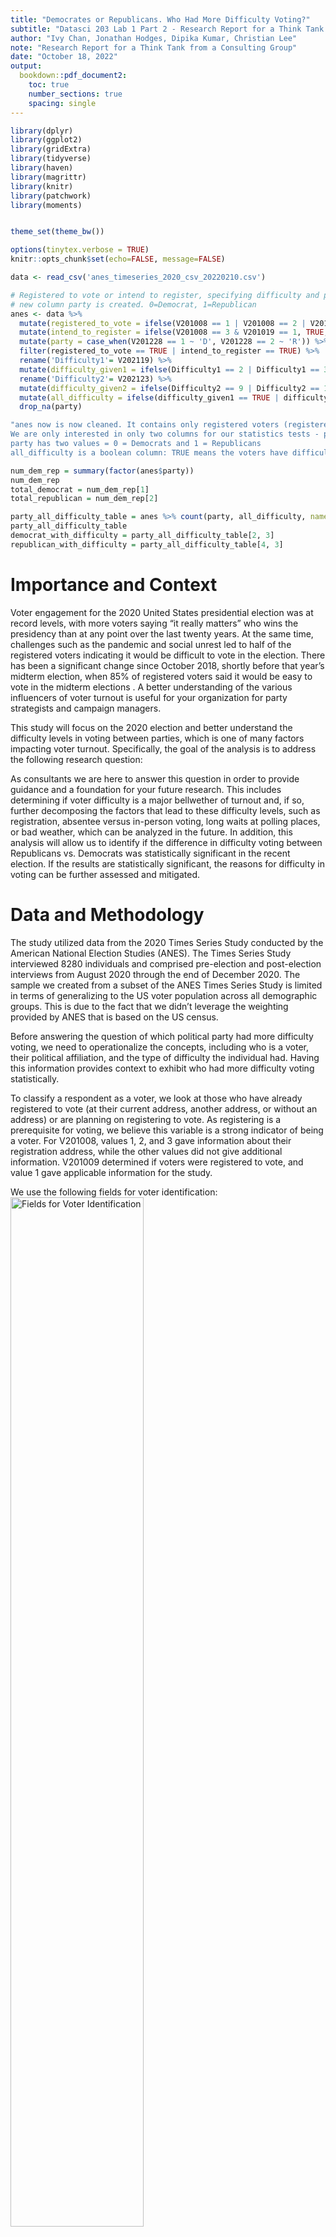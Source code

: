 ---
title: "Democrates or Republicans. Who Had More Difficulty Voting?"
subtitle: "Datasci 203 Lab 1 Part 2 - Research Report for a Think Tank from a Consulting Group"
author: "Ivy Chan, Jonathan Hodges, Dipika Kumar, Christian Lee"
note: "Research Report for a Think Tank from a Consulting Group"
date: "October 18, 2022"
output:
  bookdown::pdf_document2: 
    toc: true
    number_sections: true
    spacing: single
---

\newpage
\setcounter{page}{1}



```{r load packages and set options, include=FALSE, echo=FALSE, message=FALSE}
library(dplyr)
library(ggplot2) 
library(gridExtra)
library(tidyverse)
library(haven)
library(magrittr)
library(knitr)
library(patchwork)
library(moments)


theme_set(theme_bw())

options(tinytex.verbose = TRUE)
knitr::opts_chunk$set(echo=FALSE, message=FALSE)
```

```{r load data, echo = FALSE, message = FALSE, warning=FALSE}
data <- read_csv('anes_timeseries_2020_csv_20220210.csv')
```

```{r data wrangling and cleaning, echo = FALSE}
# Registered to vote or intend to register, specifying difficulty and party categorization
# new column party is created. 0=Democrat, 1=Republican
anes <- data %>%
  mutate(registered_to_vote = ifelse(V201008 == 1 | V201008 == 2 | V201009 == 1, TRUE, FALSE)) %>%
  mutate(intend_to_register = ifelse(V201008 == 3 & V201019 == 1, TRUE, FALSE)) %>%
  mutate(party = case_when(V201228 == 1 ~ 'D', V201228 == 2 ~ 'R')) %>%
  filter(registered_to_vote == TRUE | intend_to_register == TRUE) %>%
  rename('Difficulty1'= V202119) %>%
  mutate(difficulty_given1 = ifelse(Difficulty1 == 2 | Difficulty1 == 3 | Difficulty1 == 4 | Difficulty1 == 5, TRUE, FALSE)) %>%
  rename('Difficulty2'= V202123) %>%
  mutate(difficulty_given2 = ifelse(Difficulty2 == 9 | Difficulty2 == 10 | Difficulty2 == 11 | Difficulty2 == 12 | Difficulty2 == 13 | Difficulty2 == 14 | Difficulty2 == 15, TRUE, FALSE)) %>%
  mutate(all_difficulty = ifelse(difficulty_given1 == TRUE | difficulty_given2 == TRUE, TRUE, FALSE)) %>%
  drop_na(party)

```

```{r echo=FALSE, output=FALSE, results='hide'}
"anes now is now cleaned. It contains only registered voters (registered_to_vote == TRUE or intend_to_register == TRUE).
We are only interested in only two columns for our statistics tests - party and all_difficulty.
party has two values = 0 = Democrats and 1 = Republicans
all_difficulty is a boolean column: TRUE means the voters have difficulty to vote, FALSE means the voters have no difficulty"
```

```{r number of democrats and republicans, echo = FALSE, results='hide'}
num_dem_rep = summary(factor(anes$party))
num_dem_rep
total_democrat = num_dem_rep[1]
total_republican = num_dem_rep[2]
```


```{r table to show democrats and republicans with and without all difficulties, echo=FALSE, results='hide'}
party_all_difficulty_table = anes %>% count(party, all_difficulty, name="count")
party_all_difficulty_table
democrat_with_difficulty = party_all_difficulty_table[2, 3]
republican_with_difficulty = party_all_difficulty_table[4, 3]
```

# Importance and Context

Voter engagement for the 2020 United States presidential election was at record levels, with more voters saying “it really matters” who wins the presidency than at any point over the last twenty years. At the same time, challenges such as the pandemic and social unrest led to half of the registered voters indicating it would be difficult to vote in the election. There has been a significant change since October 2018, shortly before that year’s midterm election, when 85% of registered voters said it would be easy to vote in the midterm elections \footnote{Pew Research Center "https://www.pewresearch.org/politics/2020/08/13/election-2020-voters-are-highly-engaged-but-nearly-half-expect-to-have-difficulties-voting/" August 13, 2020}. A better understanding of the various influencers of voter turnout is useful for your organization for party strategists and campaign managers.

This study will focus on the 2020 election and better understand the difficulty levels in voting between parties, which is one of many factors impacting voter turnout. Specifically, the goal of the analysis is to address the following research question:

\begin{quote}
  \textit{Did Democratic voters or Republican voters experience more difficulty voting in the 2020 election?}
\end{quote}

As consultants we are here to answer this question in order to provide guidance and a foundation for your future research. This includes determining if voter difficulty is a major bellwether of turnout and, if so, further decomposing the factors that lead to these difficulty levels, such as registration, absentee versus in-person voting, long waits at polling places, or bad weather, which can be analyzed in the future. In addition, this analysis will allow us to identify if the difference in difficulty voting between Republicans vs. Democrats was statistically significant in the recent election. If the results are statistically significant, the reasons for difficulty in voting can be further assessed and mitigated.


# Data and Methodology

The study utilized data from the 2020 Times Series Study conducted by the American National Election Studies (ANES). The Times Series Study interviewed 8280 individuals and comprised pre-election and post-election interviews from August 2020 through the end of December 2020. The sample we created from a subset of the ANES Times Series Study is limited in terms of generalizing to the US voter population across all demographic groups. This is due to the fact that we didn't leverage the weighting provided by ANES that is based on the US census.

Before answering the question of which political party had more difficulty voting, we need to operationalize the concepts, including who is a voter, their political affiliation, and the type of difficulty the individual had. Having this information provides context to exhibit who had more difficulty voting statistically. 

To classify a respondent as a voter, we look at those who have already registered to vote (at their current address, another address, or without an address) or are planning on registering to vote. As registering is a prerequisite for voting, we believe this variable is a strong indicator of being a voter. For V201008, values 1, 2, and 3 gave information about their registration address, while the other values did not give additional information. V201009 determined if voters were registered to vote, and value 1 gave applicable information for the study. 

We use the following fields for voter identification:\
![Fields for Voter Identification](img/img1.jpg){width=65%}

There are multiple ways to identify a respondent's respective party, for instance, voting behavior in past elections, voting in the primaries, the party they are currently registered to, etc. The pre-election self-identified affiliation variable was the best way to measure a respondent's political stance due to the quality and quantity of the data. Their political stance before and during the act of voting was taken into consideration. Values 1 and 2 correspond to the political party, while the other values did not give any more information.

We use the following field for party affiliation:\
![Fields for Party Affiliation](img/img2.jpg){width=65%}


How difficult it was for respondents to vote and the main reason respondents did not vote were used to determine the difficulty in voting. The combination of the two factors encompassed how hard it was for voters to cast their vote and why they found voting difficult. The values (2,3,4,5) of having difficulty voting were used in the study to determine which party had more difficulty for V202119. We utilized values that were not in the respondents control that induced difficulty in voting for V202123.

We use the following field for difficulty:\
![Fields for Difficulty](img/img3.jpg){width=65%}

After assigning true or false values based on if it was difficult for party members to vote, we observed how many democrats and republicans had difficulty voting.\

![Compare Democrat (D) vs. Republican (R) Difficulty Voting](img/img4.jpg){width=65%}


Democrats had more true and false values, which aligned with the population of democrats being higher than republicans. However, we looked into the true and false cases as a percentage of the respective party population samples. The percentage difference between true and false was not notable between parties. Utilizing the party as a grouping variable and defining the response variable as proportional count of difficulties per group we can conduct some statistical tests. 

We evaluated various reputable hypothesis tests to determine which is best for answering our research question. After reviewing the assumptions that must be met for each test, we were able to narrow our choices down to the two-sample proportion test and the comparison version of the Wilcoxon rank sum test. As we evaluated difficulty as a binary true or false value instead of a scale of ordered categories, the data was determined to be more appropriately wrangled for the proportion test. Additionally, the Wilcoxon rank sum test is of lesser statistical power; therefore, we determined the proportion test was best suited for our analysis from these two test options. 

The proportional statistic assumptions were validated for proper use of the test statistic. The first assumption for the proportional two-group comparison test was independence and identical distributions (i.i.d). Independence can be assumed since random sampling occurred, and one sample's information cannot be inferred from other samples. However, the population of the samples changes from 8280 (pre-election interviews) to 7,782 (post-election interviews). There is a 7% decrease in the population size, which will not heavily affect the probability distribution. The following other assumptions are correct as the sample population follows a binomial distribution, and the data are simple random values from the population. 

While evaluating for practical significance, Cohen’s d is not well suited as it requires normality. For our binary data, we chose the Phi coefficient, which yielded a value of -0.031. The result indicates that there is virtually no relationship between political party and voter difficulty, meaning other factors drive difficulty.

```{r practical significance Phi Coefficient test, echo=FALSE, results='hide'}

matrix_data <- matrix(c(total_democrat - democrat_with_difficulty$count, total_republican - republican_with_difficulty$count, 
                        democrat_with_difficulty$count, republican_with_difficulty$count), nrow = 2)
matrix_data

library(psych)
phi(matrix_data, digits = 3)

```

Below is the accounting table summarizing the data wrangling after the exploratory data analysis (EDA) of the dataset.\

![Accounting Table](img/img5.jpg){width=80%}

```{r test create a bar chart, echo=FALSE, output=FALSE, results='hide', fig.show='hide'}
anes %>% count(party, all_difficulty, name="count") %>%
 ggplot(aes(party, count, fill = all_difficulty)) + 
    geom_bar(position = 'dodge', stat="identity") + 
    theme(axis.text.x = element_text(angle = 0, vjust = 0.5, hjust=1)) +
    scale_fill_manual("Difficulty Voting", values = c('FALSE' = "dark green", 'TRUE' = "dark orange")) +
    labs(
      x = "Political Party", 
      y = 'Count',
      title = "Compare Difficulty Voting for Democrat (D) vs. Republican (R)") + 
    theme(legend.position = 'bottom', legend.box = 'horizontal', plot.title = element_text(size=10, hjust = 0.5), axis.title=element_text(size=8))

```

```{r create a bar chart to compare Democrat vs Republican Difficulty to Vote, echo=FALSE, output=FALSE, results='hide', fig.show='hide'}
anes %>% count(party, all_difficulty, name="count") %>%
 ggplot(aes(all_difficulty, count, fill = party)) + 
    geom_bar(position = 'dodge', stat="identity") + 
    theme(axis.text.x = element_text(angle = 0, vjust = 0.5, hjust=1)) +
    scale_fill_manual("Political Party", values = c("D" = "dodgerblue1", "R" = "brown1")) +
    labs(
      x = "Difficulty Voting", 
      y = 'Count',
      title = "Compare Democrat (D) vs. Republican (R) Difficulty Voting") + 
    theme(legend.position = 'bottom', legend.box = 'horizontal', plot.title = element_text(size=10, hjust = 0.5), axis.title=element_text(size=8))

```

```{r subset a dataframe with two columns - party and all_difficulty, echo=FALSE, output=FALSE, results='hide'}
#https://dplyr.tidyverse.org/reference/select.html
anes_2col = anes %>% select(party, all_difficulty)
```

```{r create a table to show party and all_difficulty in percentage, echo=FALSE, output=FALSE, results='hide'}
#https://community.rstudio.com/t/pivot-a-two-way-frequency-table-with-proportions/27615
anes_2col %>% 
  count(party, all_difficulty) %>% 
  group_by(party) %>% 
  mutate(prop = prop.table(n))
```

```{r create a pivot table to show party and all_difficulty in both count and percentage, echo=FALSE, results='hide'}
#https://community.rstudio.com/t/pivot-a-two-way-frequency-table-with-proportions/27615
library(janitor)
anes_2col %>%
  tabyl(party, all_difficulty) %>%
  adorn_percentages("row") %>%
  adorn_pct_formatting(digits = 1) %>%
  adorn_ns("front")

```

```{r prepare for prop.test. Proportion Hypothesis Tests for Binary Data, echo=FALSE, output=FALSE, results='hide'}
c(democrat_with_difficulty$count, republican_with_difficulty$count)
c(total_democrat, total_republican)
```

# Result
As we have two independent samples, Democratic voters and Republican voters, and difficulty being defined and organized as binary/boolean values, we derived the counts for total voters and the counts for voters with difficulty for each party. We use the proportion hypothesis test for binary data \footnote{Comparing Hypothesis Testing for Continuous, Binary, and Count Data "https://statisticsbyjim.com/hypothesis-testing/comparing-hypothesis-tests-data-types/" Date: NA}. 

\begin{quote}
  \textbf{Null Hypothesis:} \textit{The proportion of Democrat voters with difficulty voting is equal to the proportion of Republican voters with difficulty voting.}
\end{quote}

\begin{quote}
    \textit{H0: p1=p2, versus select one HA: p1!=p2} \footnote{Comparing Two Proportions 
"https://online.stat.psu.edu/stat415/lesson/9/9.4" Date: NA}
\end{quote}

The proportion hypothesis test returns a p-value of 0.02847, which leads us to fail to reject the null hypothesis as it is not within the rejection region (< 0.025).The result is not statistically significant.


\scriptsize
```{r prop test, echo=FALSE, results=TRUE}

prop.test(c(democrat_with_difficulty$count, republican_with_difficulty$count), c(total_democrat, total_republican), 
        alternative = "two.sided")

```
\normalsize

```{r prepare for Wilcoxon Rank Sum Test, echo = FALSE, results='hide'}
# Registered to vote or intend to register, specifying difficulty and party categorization
# new column party is created. 0=Democrat, 1=Republican
anes <- anes %>%
  mutate(party_numeric = case_when(party=='D' ~ 0, party == 'R' ~ 1)) %>%
  mutate(all_difficulty_numeric = case_when(all_difficulty==TRUE ~ 1, all_difficulty == FALSE ~ 0))

```

```{r check summary of _numeric column, echo=FALSE, results='hide'}
summary(anes$all_difficulty_numeric)
```

```{r Wilcoxon Rank Sum Test, echo=FALSE, message=FALSE, results='hide'}
test <- wilcox.test(anes$all_difficulty_numeric ~ anes$party_numeric)
test
```

# Discussion

While this is limited based on how Democrats and Republicans responded to ANES interviews, our study found evidence that voting difficulty does not have a strong relationship with the voter's political party. It is consistent with our findings that there is no significant difference in the Democrat and Republican populations we compared for voting difficulty. Additionally, we have shown that difficulty wasn’t experienced at a very high rate across either party, with just over 10% of Democrats and Republicans expressing this in their survey responses. 
Since the 2020 election had the highest turnout in United States history, it does not appear that difficulty had a significant role in preventing people from getting to the polls. Instead, it may make sense for future research to look at other predictors of voter turnout, such as education or socioeconomic status.
